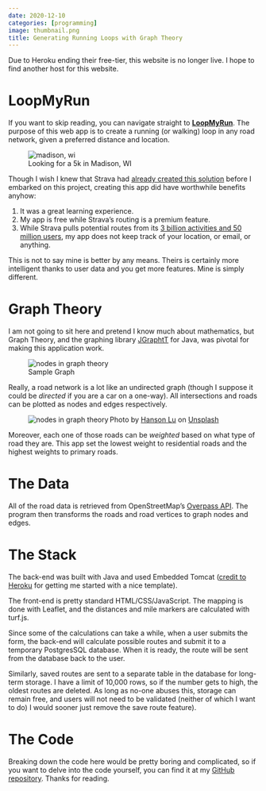 ```yaml
---
date: 2020-12-10
categories: [programming]
image: thumbnail.png
title: Generating Running Loops with Graph Theory
---
```


::: {.callout-note}
Due to Heroku ending their free-tier, this website is no longer live. I hope to find another host for this website.
:::

LoopMyRun
=========

If you want to skip reading, you can navigate straight to [**LoopMyRun**](https://loopmyrun.herokuapp.com). The purpose of this web app is to create a running (or walking) loop in any road network, given a preferred distance and location.

<figure>
  <img src="preview.png" alt="madison, wi"/>
  <figcaption>Looking for a 5k in Madison, WI</figcaption>
</figure>

Though I wish I knew that Strava had [already created this solution](https://blog.strava.com/routes/) before I embarked on this project, creating this app did have worthwhile benefits anyhow:

1.  It was a great learning experience.
2.  My app is free while Strava's routing is a premium feature.
3.  While Strava pulls potential routes from its [3 billion activities and 50 million users](https://cyclingtips.com/2020/03/strava-overhauls-routes-feature-with-loop-suggestions/), my app does not keep track of your location, or email, or anything.

This is not to say mine is better by any means. Theirs is certainly more intelligent thanks to user data and you get more features. Mine is simply different.

Graph Theory
============

I am not going to sit here and pretend I know much about mathematics, but Graph Theory, and the graphing library [JGraphtT](https://jgrapht.org/) for Java, was pivotal for making this application work.

<figure>
  <img src="nodes.png" alt="nodes in graph theory"/>
  <figcaption>Sample Graph</figcaption>
</figure>

Really, a road network is a lot like an undirected graph (though I suppose it could be _directed_ if you are a car on a one-way). All intersections and roads can be plotted as nodes and edges respectively.

<figure>
  <img align="left" src="street-grid.jfif" alt="nodes in graph theory"/>
  <figcaption>Photo by <a href="https://unsplash.com/@hansonluu?utm_source=medium&utm_medium=referral">Hanson Lu</a> on <a href="https://unsplash.com?utm_source=medium&utm_medium=referral">Unsplash</a></figcaption>
</figure>

Moreover, each one of those roads can be _weighted_ based on what type of road they are. This app set the lowest weight to residential roads and the highest weights to primary roads.

The Data
========

All of the road data is retrieved from OpenStreetMap's [Overpass API](https://wiki.openstreetmap.org/wiki/Overpass_API). The program then transforms the roads and road vertices to graph nodes and edges.

The Stack
=========

The back-end was built with Java and used Embedded Tomcat ([credit to Heroku](https://devcenter.heroku.com/articles/create-a-java-web-application-using-embedded-tomcat) for getting me started with a nice template).

The front-end is pretty standard HTML/CSS/JavaScript. The mapping is done with Leaflet, and the distances and mile markers are calculated with turf.js.

Since some of the calculations can take a while, when a user submits the form, the back-end will calculate possible routes and submit it to a temporary PostgresSQL database. When it is ready, the route will be sent from the database back to the user.

Similarly, saved routes are sent to a separate table in the database for long-term storage. I have a limit of 10,000 rows, so if the number gets to high, the oldest routes are deleted. As long as no-one abuses this, storage can remain free, and users will not need to be validated (neither of which I want to do) I would sooner just remove the save route feature).

The Code
========

Breaking down the code here would be pretty boring and complicated, so if you want to delve into the code yourself, you can find it at my [GitHub repository](https://github.com/freestok/loopmyrun). Thanks for reading.